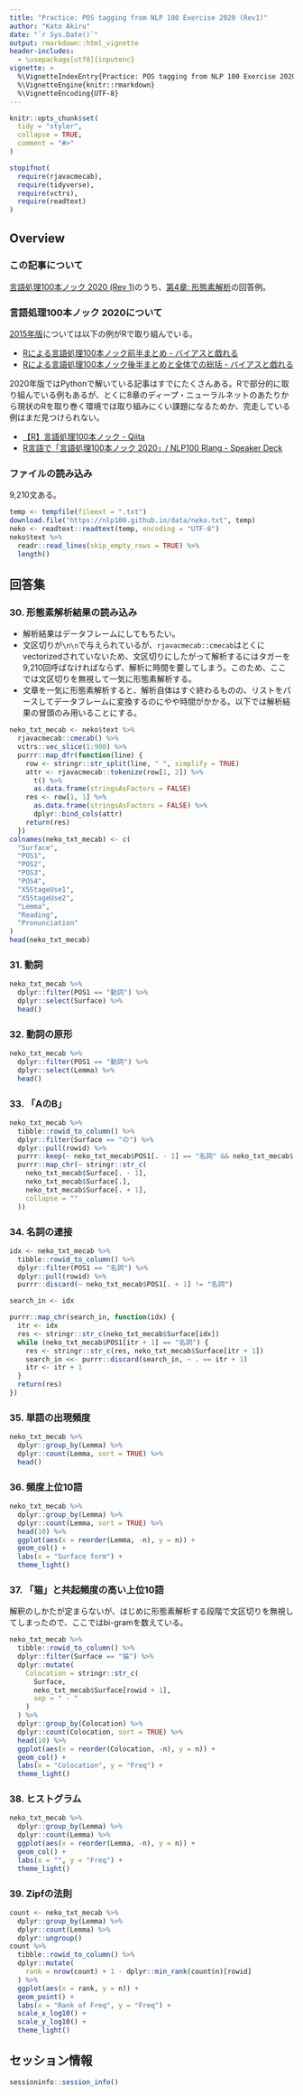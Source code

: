 ```yaml
---
title: "Practice: POS tagging from NLP 100 Exercise 2020 (Rev1)"
author: "Kato Akiru"
date: "`r Sys.Date()`"
output: rmarkdown::html_vignette
header-includes:
  - \usepackage[utf8]{inputenc}
vignette: >
  %\VignetteIndexEntry{Practice: POS tagging from NLP 100 Exercise 2020 (Rev1)}
  %\VignetteEngine{knitr::rmarkdown}
  %\VignetteEncoding{UTF-8}
---
```


```r
knitr::opts_chunk$set(
  tidy = "styler",
  collapse = TRUE,
  comment = "#>"
)

stopifnot(
  require(rjavacmecab),
  require(tidyverse),
  require(vctrs),
  require(readtext)
)
```

## Overview

### この記事について

[言語処理100本ノック 2020 (Rev 1) ](https://nlp100.github.io/ja/)のうち、[第4章: 形態素解析](https://nlp100.github.io/ja/ch04.html)の回答例。

### 言語処理100本ノック 2020について

[2015年版](http://www.cl.ecei.tohoku.ac.jp/nlp100/)については以下の例がRで取り組んでいる。

- [Rによる言語処理100本ノック前半まとめ - バイアスと戯れる](http://yamano357.hatenadiary.com/entry/2015/07/27/001728)
- [Rによる言語処理100本ノック後半まとめと全体での総括 - バイアスと戯れる](http://yamano357.hatenadiary.com/entry/2015/10/22/193839)

2020年版ではPythonで解いている記事はすでにたくさんある。Rで部分的に取り組んでいる例もあるが、とくに8章のディープ・ニューラルネットのあたりから現状のRを取り巻く環境では取り組みにくい課題になるためか、完走している例はまだ見つけられない。

- [【R】言語処理100本ノック - Qiita](https://qiita.com/PiyoMoasa/items/7c1a6cca3f9cbcaf7773)
- [R言語で「言語処理100本ノック 2020」/ NLP100 Rlang - Speaker Deck](https://speakerdeck.com/upura/nlp100-rlang)

### ファイルの読み込み

9,210文ある。

```r
temp <- tempfile(fileext = ".txt")
download.file("https://nlp100.github.io/data/neko.txt", temp)
neko <- readtext::readtext(temp, encoding = "UTF-8")
neko$text %>%
  readr::read_lines(skip_empty_rows = TRUE) %>%
  length()
```

## 回答集

### 30. 形態素解析結果の読み込み

- 解析結果はデータフレームにしてもちたい。
- 文区切りが`\n\n`で与えられているが、`rjavacmecab::cmecab`はとくにvectorizedされていないため、文区切りにしたがって解析するにはタガーを9,210回呼ばなければならず、解析に時間を要してしまう。このため、ここでは文区切りを無視して一気に形態素解析する。
- 文章を一気に形態素解析すると、解析自体はすぐ終わるものの、リストをパースしてデータフレームに変換するのにやや時間がかかる。以下では解析結果の冒頭のみ用いることにする。

```r
neko_txt_mecab <- neko$text %>%
  rjavacmecab::cmecab() %>%
  vctrs::vec_slice(1:900) %>%
  purrr::map_dfr(function(line) {
    row <- stringr::str_split(line, " ", simplify = TRUE)
    attr <- rjavacmecab::tokenize(row[1, 2]) %>%
      t() %>%
      as.data.frame(stringsAsFactors = FALSE)
    res <- row[1, 1] %>%
      as.data.frame(stringsAsFactors = FALSE) %>%
      dplyr::bind_cols(attr)
    return(res)
  })
colnames(neko_txt_mecab) <- c(
  "Surface",
  "POS1",
  "POS2",
  "POS3",
  "POS4",
  "X5StageUse1",
  "X5StageUse2",
  "Lemma",
  "Reading",
  "Pronunciation"
)
head(neko_txt_mecab)
```

### 31. 動詞

```r
neko_txt_mecab %>%
  dplyr::filter(POS1 == "動詞") %>%
  dplyr::select(Surface) %>%
  head()
```

### 32. 動詞の原形

```r
neko_txt_mecab %>%
  dplyr::filter(POS1 == "動詞") %>%
  dplyr::select(Lemma) %>%
  head()
```

### 33. 「AのB」

```r
neko_txt_mecab %>%
  tibble::rowid_to_column() %>%
  dplyr::filter(Surface == "の") %>%
  dplyr::pull(rowid) %>%
  purrr::keep(~ neko_txt_mecab$POS1[. - 1] == "名詞" && neko_txt_mecab$POS1[. + 1] == "名詞") %>%
  purrr::map_chr(~ stringr::str_c(
    neko_txt_mecab$Surface[. - 1],
    neko_txt_mecab$Surface[.],
    neko_txt_mecab$Surface[. + 1],
    collapse = ""
  ))
```

### 34. 名詞の連接

```r
idx <- neko_txt_mecab %>%
  tibble::rowid_to_column() %>%
  dplyr::filter(POS1 == "名詞") %>%
  dplyr::pull(rowid) %>%
  purrr::discard(~ neko_txt_mecab$POS1[. + 1] != "名詞")

search_in <- idx

purrr::map_chr(search_in, function(idx) {
  itr <- idx
  res <- stringr::str_c(neko_txt_mecab$Surface[idx])
  while (neko_txt_mecab$POS1[itr + 1] == "名詞") {
    res <- stringr::str_c(res, neko_txt_mecab$Surface[itr + 1])
    search_in <<- purrr::discard(search_in, ~ . == itr + 1)
    itr <- itr + 1
  }
  return(res)
})
```

### 35. 単語の出現頻度

```r
neko_txt_mecab %>%
  dplyr::group_by(Lemma) %>%
  dplyr::count(Lemma, sort = TRUE) %>%
  head()
```

### 36. 頻度上位10語

```r
neko_txt_mecab %>%
  dplyr::group_by(Lemma) %>%
  dplyr::count(Lemma, sort = TRUE) %>%
  head(10) %>%
  ggplot(aes(x = reorder(Lemma, -n), y = n)) +
  geom_col() +
  labs(x = "Surface form") +
  theme_light()
```

### 37. 「猫」と共起頻度の高い上位10語

解釈のしかたが定まらないが、はじめに形態素解析する段階で文区切りを無視してしまったので、ここではbi-gramを数えている。

```r
neko_txt_mecab %>%
  tibble::rowid_to_column() %>%
  dplyr::filter(Surface == "猫") %>%
  dplyr::mutate(
    Colocation = stringr::str_c(
      Surface,
      neko_txt_mecab$Surface[rowid + 1],
      sep = " - "
    )
  ) %>%
  dplyr::group_by(Colocation) %>%
  dplyr::count(Colocation, sort = TRUE) %>%
  head(10) %>%
  ggplot(aes(x = reorder(Colocation, -n), y = n)) +
  geom_col() +
  labs(x = "Colocation", y = "Freq") +
  theme_light()
```

### 38. ヒストグラム

```r
neko_txt_mecab %>%
  dplyr::group_by(Lemma) %>%
  dplyr::count(Lemma) %>%
  ggplot(aes(x = reorder(Lemma, -n), y = n)) +
  geom_col() +
  labs(x = "", y = "Freq") +
  theme_light()
```

### 39. Zipfの法則

```r
count <- neko_txt_mecab %>%
  dplyr::group_by(Lemma) %>%
  dplyr::count(Lemma) %>%
  dplyr::ungroup()
count %>%
  tibble::rowid_to_column() %>%
  dplyr::mutate(
    rank = nrow(count) + 1 - dplyr::min_rank(count$n)[rowid]
  ) %>%
  ggplot(aes(x = rank, y = n)) +
  geom_point() +
  labs(x = "Rank of Freq", y = "Freq") +
  scale_x_log10() +
  scale_y_log10() +
  theme_light()
```

## セッション情報

```r
sessioninfo::session_info()
```

